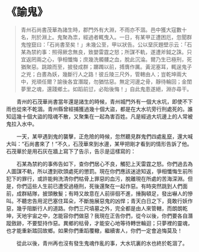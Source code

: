 # 《諭鬼》

> 青州石尚書茂華為諸生時，郡門外有大淵，不雨亦不涸。邑中獲大寇數十名，刑於淵上。鬼聚為祟，經過者輒曳入。一日，有某甲正遭困厄，忽聞群鬼惶竄曰：「石尚書至矣！」未幾公至，甲以狀告。公以堊灰題壁示云：「石某為禁約事：照得厥念無良，致嬰雷霆之怒；所謀不軌，遂遭斧鉞之誅。只宜返罔兩之心，爭相懺悔；庶幾洗髑髏之血，脫此沉淪。爾乃生已極刑，死猶聚惡。跳踉而至，披發成群；躑躅以前，搏膺作厲。黃泥塞耳，輒逞鬼子之兇；白晝為妖，幾斷行人之路！彼丘陵三尺外，管轄由人；豈乾坤兩大中，兇頑任爾？諭後各宜潛蹤，勿猶怙惡。無定河邊之骨，靜待輪回；金閨夢里之魂，還踐鄉土。如蹈前愆，必貽後悔！」自此鬼患遂絕，淵亦尋干。

&emsp;&emsp;青州的石茂華尚書當年還是諸生的時候，青州城門外有一個大水坑，即使不下雨也從來不乾涸。青州縣曾經捕獲過幾十個大盜，都是在大水坑旁行刑處死的。誰知這幾十個大盜的陰魂不散，又聚集在一起為害百姓。凡是經過大坑邊上的人常被鬼拉入水中。

&emsp;&emsp;一天，某甲遇到鬼的襲擊，正危險的時候，忽然聽見群鬼們四處亂竄，還大喊大叫：“石尚書來了！”不久，石茂華來到水邊，某甲把剛才看到的情形告訴了他。石茂華於是用石灰在牆上寫下了告示，告示是這樣寫的：

&emsp;&emsp;石某為禁約的事佈告如下，查你們居心不良，觸犯上天雷霆之怒。你們過去為人圖謀不軌，所以遭到砍頭處死的懲罰。現在你們應該迷途知返，爭相懺悔生前所犯下的罪行，或許能夠洗清你們枯骨上罪惡的血污，脫離現在所處的苦海深淵。但是，你們這些人生前已遭受過極刑，死後還聚在一起作惡。有時突然跳到人們面前，成群結隊，披頭散髮；有時又故意在人前徘徊不進，捶胸頓足，發出嚇人的慘叫。不聽忠告用泥巴塞住耳朵，不斷施展惡鬼的凶悍；青天白日之下，竟敢行妖作惡，幾乎阻斷行人的道路。你們三尺墳墓之外，完全都是由人來管轄，而朗朗乾坤，天地宇宙之中，怎能容你們做惡？我現在正告你們，從今以後，你們要各自潛蹤斂跡，不要堅持作惡。異鄉的枯骨，才能安心地等待轉世輪迴；只夢裡的靈魂，也才能重新踏回故鄉。如果你們重蹈覆轍，繼續害人，你們一定會追悔莫及！

&emsp;&emsp;從此以後，青州再也沒有發生鬼魂作亂的事，大水坑裏的水也終於乾涸了。
